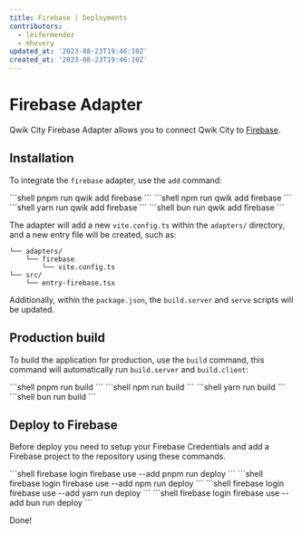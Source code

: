 ```yaml
---
title: Firebase | Deployments
contributors:
  - leifermendez
  - mhevery
updated_at: '2023-08-23T19:46:10Z'
created_at: '2023-08-23T19:46:10Z'
---
```



# Firebase Adapter

Qwik City Firebase Adapter allows you to connect Qwik City to [Firebase](https://firebase.google.com/docs/hosting).

## Installation

To integrate the `firebase` adapter, use the `add` command:


<PackageManagerTabs>
<span q:slot="pnpm">
```shell
pnpm run qwik add firebase
```
</span>
<span q:slot="npm">
```shell
npm run qwik add firebase
```
</span>
<span q:slot="yarn">
```shell
yarn run qwik add firebase
```
</span>
<span q:slot="bun">
```shell
bun run qwik add firebase
```
</span>
</PackageManagerTabs>

The adapter will add a new `vite.config.ts` within the `adapters/` directory, and a new entry file will be created, such as:

```shell
└── adapters/
    └── firebase
        └── vite.config.ts
└── src/
    └── entry-firebase.tsx
```

Additionally, within the `package.json`, the `build.server` and `serve` scripts will be updated.

## Production build

To build the application for production, use the `build` command, this command will automatically run `build.server` and `build.client`:

<PackageManagerTabs>
<span q:slot="pnpm">
```shell
pnpm run build
```
</span>
<span q:slot="npm">
```shell
npm run build
```
</span>
<span q:slot="yarn">
```shell
yarn run build
```
</span>
<span q:slot="bun">
```shell
bun run build
```
</span>
</PackageManagerTabs>

## Deploy to Firebase

Before deploy you need to setup your Firebase Credentials and add a Firebase project to the repository using these commands.

<PackageManagerTabs>
<span q:slot="pnpm">
```shell
firebase login
firebase use --add
pnpm run deploy
```
</span>
<span q:slot="npm">
```shell
firebase login
firebase use --add
npm run deploy
```
</span>
<span q:slot="yarn">
```shell
firebase login
firebase use --add
yarn run deploy
```
</span>
<span q:slot="bun">
```shell
firebase login
firebase use --add
bun run deploy
```
</span>
</PackageManagerTabs>

Done!
